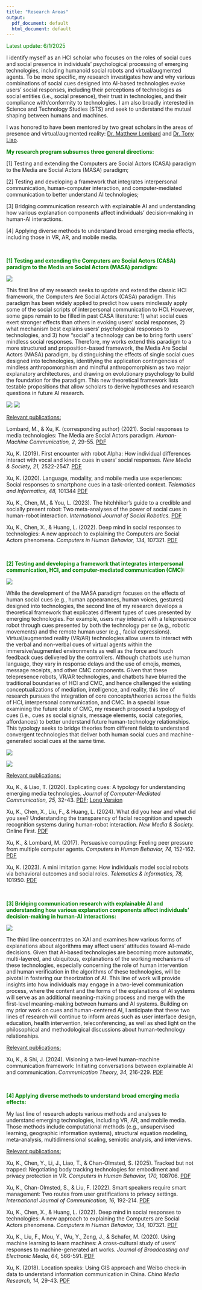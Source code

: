 ```yaml
---
title: "Research Areas"
output:
  pdf_document: default
  html_document: default
---
```



<font color="green">Latest update: 6/1/2025</font>

I identify myself as an HCI scholar who focuses on the roles of social cues and social presence in individuals’ psychological processing of emerging technologies, including humanoid social robots and virtual/augmented agents. To be more specific, my research investigates how and why various combinations of social cues designed into AI-based technologies evoke users’ social responses, including their perceptions of technologies as social entities (i.e., social presence), their trust in technologies, and their compliance with/conformity to technologies. I am also broadly interested in Science and Technology Studies (STS) and seek to understand the mutual shaping between humans and machines.

I was honored to have been mentored by two great scholars in the areas of presence and virtual/augmented reality: [Dr. Matthew Lombard](https://klein.temple.edu/faculty/matthew-lombard) and [Dr. Tony Liao](https://www.ist.uh.edu/faculty/liao-tony). 


<font color="green">**My research program subsumes three general directions:**</font>

[1] Testing and extending the Computers are Social Actors (CASA) paradigm to the Media are Social Actors (MASA) paradigm;

[2] Testing and developing a framework that integrates interpersonal communication, human-computer interaction, and computer-mediated communication to better understand AI technologies;

[3] Bridging communication research with explainable AI and understanding how various explanation components affect individuals’ decision-making in human-AI interactions.

[4] Applying diverse methods to understand broad emerging media effects, including those in VR, AR, and mobile media.

<br>

<font color="green">**[1] Testing and extending the Computers are Social Actors (CASA) paradigm to the Media are Social Actors (MASA) paradigm:**</font>

![](images/masa2.png)

This first line of my research seeks to update and extend the classic HCI framework, the Computers Are Social Actors (CASA) paradigm. This paradigm has been widely applied to predict how users mindlessly apply some of the social scripts of interpersonal communication to HCI. However, some gaps remain to be filled in past CASA literature: 1) what social cues exert stronger effects than others in evoking users’ social responses, 2) what mechanism best explains users’ psychological responses to technologies, and 3) how “social” a technology can be to bring forth users’ mindless social responses. Therefore, my works extend this paradigm to a more structured and proposition-based framework, the Media Are Social Actors (MASA) paradigm, by distinguishing the effects of single social cues designed into technologies, identifying the application contingencies of mindless anthropomorphism and mindful anthropomorphism as two major explanatory architectures, and drawing on evolutionary psychology to build the foundation for the paradigm. This new theoretical framework lists testable propositions that allow scholars to derive hypotheses and research questions in future AI research. 

![](images/robot.png)
![](images/multidimensional.png)

<u>Relevant publications:</u>

Lombard, M., & Xu, K. (corresponding author) (2021). Social responses to media technologies: The Media are Social Actors paradigm. *Human-Machine Communication, 2,* 29-55. [PDF](publications/Lombard & Xu 2021 Social Responses to Media Technologies in the 21st Century_ The M.pdf)

Xu, K. (2019). First encounter with robot Alpha: How individual differences interact with vocal and kinetic cues in users’ social responses. *New Media & Society, 21,* 2522-2547. [PDF](publications/Xu 2019 Robot alpha.pdf)

Xu, K. (2020). Language, modality, and mobile media use experiences: Social responses to smartphone cues in a task-oriented context. *Telematics and Informatics, 48,* 101344 [PDF](publications/Xu 2020 Mobile phone study.pdf)

Xu, K., Chen, M., & You, L. (2023). The hitchhiker's guide to a credible and socially present robot: Two meta-analyses of the power of social cues in human-robot interaction. *International Journal of Social Robotics.*  [PDF](publications/Xu et al. 2023 Meta-Analyses.pdf)


Xu, K., Chen, X., & Huang, L. (2022). Deep mind in social responses to technologies: A new approach to explaining the Computers are Social Actors phenomena. *Computers in Human Behavior, 134,* 107321. [PDF](publications/Xu et al. 2022 Deep mind in social responses.pdf)

<br>

<font color="green">**[2] Testing and developing a framework that integrates interpersonal communication, HCI, and computer-mediated communication (CMC):**</font>

![](images/JCMC.png)

While the development of the MASA paradigm focuses on the effects of human social cues (e.g., human appearances, human voices, gestures) designed into technologies, the second line of my research develops a theoretical framework that explicates different types of cues presented by emerging technologies. For example, users may interact with a telepresence robot through cues presented by both the technology per se (e.g., robotic movements) and the remote human user (e.g., facial expressions). Virtual/augmented reality (VR/AR) technologies allow users to interact with the verbal and non-verbal cues of virtual agents within the immersive/augmented environments as well as the force and touch feedback cues delivered by the controllers. Although chatbots use human language, they vary in response delays and the use of emojis, memes, message receipts, and other CMC components. Given that these telepresence robots, VR/AR technologies, and chatbots have blurred the traditional boundaries of HCI and CMC, and hence challenged the existing conceptualizations of mediation, intelligence, and reality, this line of research pursues the integration of core concepts/theories across the fields of HCI, interpersonal communication, and CMC. In a special issue examining the future state of CMC, my research proposed a typology of cues (i.e., cues as social signals, message elements, social categories, affordances) to better understand future human-technology relationships. This typology seeks to bridge theories from different fields to understand convergent technologies that deliver both human social cues and machine-generated social cues at the same time. 
 
![](images/robot transparency.png)

![](images/garbagerecycle.png)

<u>Relevant publications:</u>

Xu, K., & Liao, T. (2020). Explicating cues: A typology for understanding emerging media technologies. *Journal of Computer-Mediated Communication, 25,* 32-43. [PDF](publications/Xu & Liao Explicating Cues JCMC.pdf); [Long Version](publications/ICA paper 5.30 Kun & Tony.pdf) 

Xu, K., Chen, X., Liu, F., & Huang, L. (2024). What did you hear and what did you see? Understanding the transparency of facial recognition and speech recognition systems during human-robot interaction. *New Media & Society.* Online First. [PDF](publications/xu-et-al-2024-what-did-you-hear-and-what-did-you-see-understanding-the-transparency-of-facial-recognition-and-speech.pdf) 

Xu, K., & Lombard, M. (2017). Persuasive computing: Feeling peer pressure from multiple computer agents. *Computers in Human Behavior, 74,* 152-162. [PDF](publications/Xu_Lombard_Persuasive computing.pdf)

Xu, K. (2023). A mini imitation game: How individuals model social robots via behavioral outcomes and social roles. *Telematics & Informatics, 78,* 101950. [PDF](publications/Xu 2023 mini imitation game.pdf)

<br>

<font color="green">**[3] Bridging communication research with explainable AI and understanding how various explanation components affect individuals’ decision-making in human-AI interactions:**</font>

![](images/XAI.png) 

The third line concentrates on XAI and examines how various forms of explanations about algorithms may affect users’ attitudes toward AI-made decisions. Given that AI-based technologies are becoming more automatic, multi-layered, and ubiquitous, explanations of the working mechanisms of these technologies, especially concerning the role of human intervention and human verification in the algorithms of these technologies, will be pivotal in fostering our theorization of AI. This line of work will provide insights into how individuals may engage in a two-level communication process, where the content and the forms of the explanations of AI systems will serve as an additional meaning-making process and merge with the first-level meaning-making between humans and AI systems. Building on my prior work on cues and human-centered AI, I anticipate that these two lines of research will continue to inform areas such as user interface design, education, health intervention, teleconferencing, as well as shed light on the philosophical and methodological discussions about human-technology relationships. 


<u>Relevant publications:</u>

Xu, K., & Shi, J. (2024). Visioning a two-level human-machine communication framework: Initiating conversations between explainable AI and communication. *Communication Theory, 34,* 216-229. [PDF](publications/Xu & Shi 2024 XAI & communication.pdf)

<br>

<font color="green">**[4] Applying diverse methods to understand broad emerging media effects:**</font>

My last line of research adopts various methods and analyses to understand emerging technologies, including VR, AR, and mobile media. Those methods include computational methods (e.g., unsupervised learning, geographic information systems), structural equation modeling, meta-analysis, multidimensional scaling, semiotic analysis, and interviews. 

<u>Relevant publications:</u>

Xu, K., Chen, Y., Li, J., Liao, T., & Chan-Olmsted, S. (2025). Tracked but not trapped: Negotiating body tracking technologies for embodiment and privacy protection in VR. *Computers in Human Behavior, 170,* 108706. [PDF](publications/Xu et al. 2025 Tracked but not trapped.pdf)

Xu, K., Chan-Olmsted, S., & Liu, F. (2022). Smart speakers require smart management: Two routes from user gratifications to privacy settings. *International Journal of Communication, 16,* 192-214. [PDF](publications/Xu et al. 2022 Smartspeakers.pdf)

Xu, K., Chen, X., & Huang, L. (2022). Deep mind in social responses to technologies: A new approach to explaining the Computers are Social Actors phenomena. *Computers in Human Behavior, 134,* 107321. [PDF](publications/Xu et al. 2022 Deep mind in social responses.pdf)

Xu, K., Liu, F., Mou, Y., Wu, Y., Zeng, J., & Schafer, M. (2020). Using machine learning to learn machines: A cross-cultural study of users’ responses to machine-generated art works. *Journal of Broadcasting and Electronic Media, 64,* 566-591. [PDF](publications/Xu et al. 2020 Using Machine Learning to Learn Machines A Cross Cultural Study of Users Responses to Machine Generated Artworks.pdf)

Xu, K. (2018). Location speaks: Using GIS approach and Weibo check-in data to understand information communication in China. *China Media Research, 14,* 29-43. [PDF](publications/Xu Location speaks.pdf)
